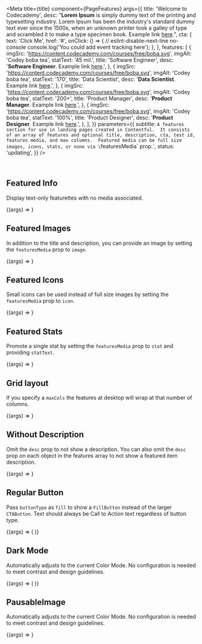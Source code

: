 
<Meta
  title={title}
  component={PageFeatures}
  args={{
    title: 'Welcome to Codecademy',
    desc:
      "**Lorem Ipsum** is simply dummy text of the printing and typesetting industry. Lorem Ipsum has been the industry's standard dummy text ever since the 1500s, when an unknown printer took a galley of type and scrambled it to make a type specimen book. Example link [here](#).",
    cta: {
      text: 'Click Me',
      href: '#',
      onClick: () => {
        // eslint-disable-next-line no-console
        console.log('You could add event tracking here');
      },
    },
    features: [
      {
        imgSrc: 'https://content.codecademy.com/courses/free/boba.svg',
        imgAlt: 'Codey boba tea',
        statText: '45 mil.',
        title: 'Software Engineer',
        desc: '**Software Engineer**. Example link [here](#).',
      },
      {
        imgSrc: 'https://content.codecademy.com/courses/free/boba.svg',
        imgAlt: 'Codey boba tea',
        statText: '170',
        title: 'Data Scientist',
        desc: '**Data Scientist**. Example link [here](#).',
      },
      {
        imgSrc: 'https://content.codecademy.com/courses/free/boba.svg',
        imgAlt: 'Codey boba tea',
        statText: '200+',
        title: 'Product Manager',
        desc: '**Product Manager**. Example link [here](#).',
      },
      {
        imgSrc: 'https://content.codecademy.com/courses/free/boba.svg',
        imgAlt: 'Codey boba tea',
        statText: '100%',
        title: 'Product Designer',
        desc: '**Product Designer**. Example link [here](#).',
      },
    ],
  }}
  parameters={{
    subtitle: `A features section for use in landing pages created in Contentful.  It consists of an array of features and optional title, description, cta, test id, features media, and max columns.  Featured media can be full size images, icons, stats, or none via \`featuresMedia\` prop.`,
    status: 'updating',
  }}
/>

<br />

## Featured Info

Display text-only featurettes with no media associated.

<Canvas>
  <Story name="Featured Info">{(args) => <PageFeatures {...args} />}</Story>
</Canvas>

<PropsTable story="Featured Info" />

## Featured Images

In addition to the title and description, you can provide an image by setting the `featuresMedia` prop to `image`.

<Canvas>
  <Story name="Featured Images" args={{ featuresMedia: 'image' }}>
    {(args) => <PageFeatures {...args} />}
  </Story>
</Canvas>

## Featured Icons

Small icons can be used instead of full size images by setting the `featuresMedia` prop to `icon`.

<Canvas>
  <Story name="Featured Icons" args={{ featuresMedia: 'icon' }}>
    {(args) => <PageFeatures {...args} />}
  </Story>
</Canvas>

## Featured Stats

Promote a single stat by setting the `featuresMedia` prop to `stat` and providing `statText`.

<Canvas>
  <Story
    name="Featured Stats"
    args={{
      featuresMedia: 'stat',
      features: [
        {
          statText: '45 mil.',
          title: 'Software Engineer',
        },
        {
          statText: '170',
          title: 'Data Scientist',
        },
        {
          statText: '200+',
          title: 'Product Manager',
        },
        {
          statText: '100%',
          title: 'Product Designer',
        },
      ],
    }}
  >
    {(args) => <PageFeatures {...args} />}
  </Story>
</Canvas>

## Grid layout

If you specify a `maxCols` the features at desktop will wrap at that number of columns.

<Canvas>
  <Story name="Features Grid" args={{ maxCols: 3, featuresMedia: 'icon' }}>
    {(args) => <PageFeatures {...args} />}
  </Story>
</Canvas>

## Without Description

Omit the `desc` prop to not show a description. You can also omit the `desc` prop on each object in the features array to not show a featured item description.

<Canvas>
  <Story
    name="Without Description"
    args={{
      featuresMedia: 'icon',
      desc: undefined,
      features: [
        {
          imgSrc: 'https://content.codecademy.com/courses/free/boba.svg',
          imgAlt: 'Codey boba tea',
          title: 'Software Engineer',
        },
        {
          imgSrc: 'https://content.codecademy.com/courses/free/boba.svg',
          imgAlt: 'Codey boba tea',
          title: 'Data Scientist',
        },
      ],
    }}
  >
    {(args) => <PageFeatures {...args} />}
  </Story>
</Canvas>

## Regular Button

Pass `buttonType` as `fill` to show a `FillButton` instead of the larger `CTAButton`. Text should always be Call to Action text regardless of button type.

<Canvas>
  <Story
    name="Regular Button"
    args={{
      featuresMedia: 'image',
    }}
  >
    {(args) => (
      <PageFeatures
        {...args}
        features={args.features.slice(0, 3)}
        cta={{ ...args.cta, buttonType: 'fill' }}
      />
    )}
  </Story>
</Canvas>

## Dark Mode

Automatically adjusts to the current Color Mode. No configuration is needed to meet contrast and design guidelines.

<Canvas>
  <Story name="Dark Mode" args={{ featuresMedia: 'icon' }}>
    {(args) => (
      <Background bg="navy" p={16}>
        <PageFeatures {...args} />
      </Background>
    )}
  </Story>
</Canvas>

## PausableImage

Automatically adjusts to the current Color Mode. No configuration is needed to meet contrast and design guidelines.

<Canvas>
  <Story
    name="PausableImage"
    args={{
      featuresMedia: 'image',
      features: [
        {
          imgSrc:
            '//images.ctfassets.net/go6kr6r0ykrq/2vjTCK9DmJ6BOd5NtFxNIG/e5ced4209aef5241cd581841fa6e2511/learn-css_box-model_06.16.gif',
          imgAlt: 'learning envuironment demonstration',
          statText: '45 mil.',
          title: 'Software Engineer',
          desc: '**Software Engineer**. Example link [here](#).',
        },
        {
          imgSrc:
            '//images.ctfassets.net/go6kr6r0ykrq/2vjTCK9DmJ6BOd5NtFxNIG/e5ced4209aef5241cd581841fa6e2511/learn-css_box-model_06.16.gif',
          imgAlt: 'learning envuironment demonstration',
          statText: '170',
          title: 'Data Scientist',
          desc: '**Data Scientist**. Example link [here](#).',
        },
        {
          imgSrc:
            '//images.ctfassets.net/go6kr6r0ykrq/2vjTCK9DmJ6BOd5NtFxNIG/e5ced4209aef5241cd581841fa6e2511/learn-css_box-model_06.16.gif',
          imgAlt: 'learning envuironment demonstration',
          statText: '200+',
          title: 'Product Manager',
          desc: '**Product Manager**. Example link [here](#).',
        },
        {
          imgSrc:
            '//images.ctfassets.net/go6kr6r0ykrq/2vjTCK9DmJ6BOd5NtFxNIG/e5ced4209aef5241cd581841fa6e2511/learn-css_box-model_06.16.gif',
          imgAlt: 'learning envuironment demonstration',
          statText: '100%',
          title: 'Product Designer',
          desc: '**Product Designer**. Example link [here](#).',
        },
      ],
    }}
  >
    {(args) => <PageFeatures {...args} />}
  </Story>
</Canvas>
